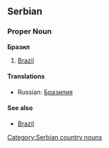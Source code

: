 ==Serbian==
===Proper Noun===
'''Бразил'''
#[[Brazil]]
====Translations====
*Russian: [[Бразилия]]
====See also====
*[[Brazil]]
[[Category:Serbian country nouns]]